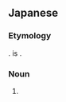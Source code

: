 ==Japanese==
{{DEFAULTSORT:ふいりあざらし}}
{{ja-kanjitab|ふ|い|o2=り|yomi=irr}}

===Etymology===
{{com|ja|斑入り|海豹|tr1=fuiri|tr2=azarashi|t1=[[spotted]]|t2=[[earless seal]]}}. {{m|ja|海豹}} is {{juku|sort=ふいりあざらし}}.

===Noun===
{{ja-noun|ふいり あざらし|フイリ アザラシ}}

# {{synof|lang=ja|輪紋海豹|tr=wamon azarashi||[[ringed seal]]}}

{{C|ja|Seals}}